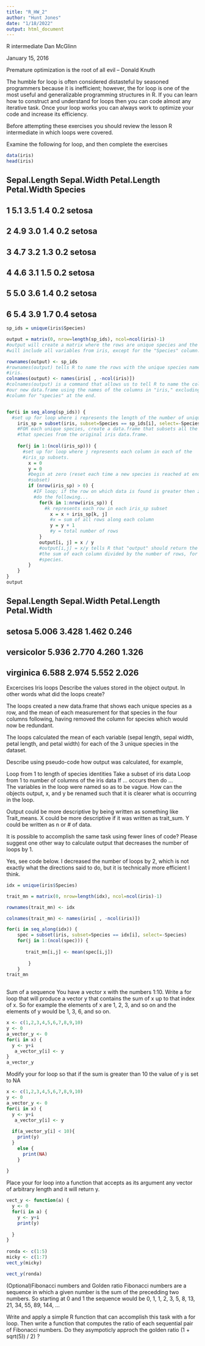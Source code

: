 ```yaml
---
title: "R_HW_2"
author: "Hunt Jones"
date: "1/18/2022"
output: html_document
---
```

R intermediate
Dan McGlinn

January 15, 2016

Premature optimization is the root of all evil -- Donald Knuth

The humble for loop is often considered distasteful by seasoned programmers because it is inefficient; however, the for loop is one of the most useful and generalizable programming structures in R. If you can learn how to construct and understand for loops then you can code almost any iterative task. Once your loop works you can always work to optimize your code and increase its efficiency.

Before attempting these exercises you should review the lesson R intermediate in which loops were covered.

Examine the following for loop, and then complete the exercises

```r
data(iris)
head(iris)
```
##   Sepal.Length Sepal.Width Petal.Length Petal.Width Species
## 1          5.1         3.5          1.4         0.2  setosa
## 2          4.9         3.0          1.4         0.2  setosa
## 3          4.7         3.2          1.3         0.2  setosa
## 4          4.6         3.1          1.5         0.2  setosa
## 5          5.0         3.6          1.4         0.2  setosa
## 6          5.4         3.9          1.7         0.4  setosa

```r
sp_ids = unique(iris$Species)

output = matrix(0, nrow=length(sp_ids), ncol=ncol(iris)-1) 
#output will create a matrix where the rows are unique species and the columns
#will include all variables from iris, except for the "Species" column.

rownames(output) <- sp_ids
#rownames(output) tells R to name the rows with the unique species names in
#iris.
colnames(output) <- names(iris[ , -ncol(iris)])
#colnames(output) is a command that allows us to tell R to name the columns in 
#our new data.frame using the names of the columns in "iris," excluding the 
#column for "species" at the end.


for(i in seq_along(sp_ids)) {  
  #set up for loop where i represents the length of the number of unique species
    iris_sp = subset(iris, subset=Species == sp_ids[i], select=-Species) 
    #FOR each unique species, create a data.frame that subsets all the data for 
    #that species from the original iris data.frame.
    
    for(j in 1:(ncol(iris_sp))) {
      #set up for loop where j represents each column in each of the
      #iris_sp subsets.
        x = 0
        y = 0
        #begin at zero (reset each time a new species is reached at end of 
        #subset)
        if (nrow(iris_sp) > 0) {
          #IF loop; if the row on which data is found is greater then zero, then
          #do the following...
            for(k in 1:nrow(iris_sp)) {
              #k represents each row in each iris_sp subset
                x = x + iris_sp[k, j]
                #x = sum of all rows along each column
                y = y + 1
                #y = total number of rows
            }
            output[i, j] = x / y 
            #output[i,j] = x/y tells R that "output" should return the value of 
            #the sum of each column divided by the number of rows, for each 
            #species.
        }
    }
}
output
```
##            Sepal.Length Sepal.Width Petal.Length Petal.Width
## setosa            5.006       3.428        1.462       0.246
## versicolor        5.936       2.770        4.260       1.326
## virginica         6.588       2.974        5.552       2.026
Excercises
Iris loops
Describe the values stored in the object output. In other words what did the loops create?

The loops created a new data.frame that shows each unique species as a row, and the mean of each measurement for that species in the four columns following, having removed the column for species which would now be redundant.

The loops calculated the mean of each variable (sepal length, sepal width, petal length, and petal width) for each of the 3 unique species in the dataset. 

Describe using pseudo-code how output was calculated, for example,

Loop from 1 to length of species identities
   Take a subset of iris data 
   Loop from 1 to number of columns of the iris data
      If ... occurs then do ...  
The variables in the loop were named so as to be vague. How can the objects output, x, and y be renamed such that it is clearer what is occurring in the loop.

  Output could be more descriptive by being written as something like 
  Trait_means. X could be more descriptive if it was written as trait_sum. Y 
  could be written as n or # of data.

It is possible to accomplish the same task using fewer lines of code? Please suggest one other way to calculate output that decreases the number of loops by 1.
  
  Yes, see code below. I decreased the number of loops by 2, which is not exactly
  what the directions said to do, but it is technically more efficient I think.
  
```r
idx = unique(iris$Species)

trait_mn = matrix(0, nrow=length(idx), ncol=ncol(iris)-1) 

rownames(trait_mn) <- idx

colnames(trait_mn) <- names(iris[ , -ncol(iris)])

for(i in seq_along(idx)) {  
    spec = subset(iris, subset=Species == idx[i], select=-Species) 
    for(j in 1:(ncol(spec))) {
      
       trait_mn[i,j] <- mean(spec[i,j])
       
        }
    }
trait_mn
      

```

Sum of a sequence
You have a vector x with the numbers 1:10. Write a for loop that will produce a vector y that contains the sum of x up to that index of x. So for example the elements of x are 1, 2, 3, and so on and the elements of y would be 1, 3, 6, and so on.

```r
x <- c(1,2,3,4,5,6,7,8,9,10)
y <- 0
a_vector_y <- 0
for(i in x) {
  y <- y+i
   a_vector_y[i] <- y
}
a_vector_y
```

Modify your for loop so that if the sum is greater than 10 the value of y is set to NA
```r
x <- c(1,2,3,4,5,6,7,8,9,10)
y <- 0
a_vector_y <- 0
for(i in x) {
  y <- y+i
   a_vector_y[i] <- y
  
  if(a_vector_y[i] < 10){
    print(y)
  }
    else {
      print(NA)
    }
 
}
```

Place your for loop into a function that accepts as its argument any vector of arbitrary length and it will return y.

```r
vect_y <- function(a) {
  y <- 0
  for(i in a) {
    y <- y+i
    print(y)
    
  }
}
  
ronda <- c(1:5)
micky <- c(1:7)
vect_y(micky)

vect_y(ronda)
```

(Optional)Fibonacci numbers and Golden ratio
Fibonacci numbers are a sequence in which a given number is the sum of the precedding two numbers. So starting at 0 and 1 the sequence would be
0, 1, 1, 2, 3, 5, 8, 13, 21, 34, 55, 89, 144, ...

Write and apply a simple R function that can accomplish this task with a for loop. Then write a function that computes the ratio of each sequential pair of Fibonacci numbers. Do they asympoticly approch the golden ratio (1 + sqrt(5)) / 2) ?
